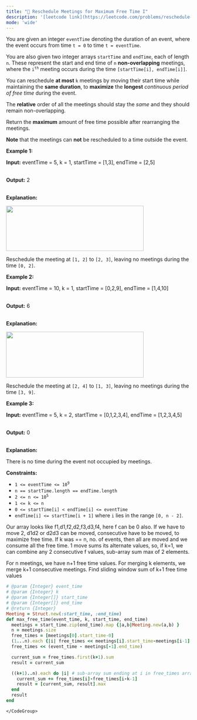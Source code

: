 ```yaml
---
title: "🧀 Reschedule Meetings for Maximum Free Time I"
description: '[leetcode link](https://leetcode.com/problems/reschedule-meetings-for-maximum-free-time-i/description/)'
mode: 'wide'
---
```

<Tabs>
  <Tab title="Question" icon="circle-question" iconType="regular">
    <Card>
      <p>You are given an integer <code>eventTime</code> denoting the duration of an event, where the event occurs from time <code>t = 0</code> to time <code>t = eventTime</code>.</p>  <p>You are also given two integer arrays <code>startTime</code> and <code>endTime</code>, each of length <code>n</code>. These represent the start and end time of <code>n</code> <strong>non-overlapping</strong> meetings, where the <code>i<sup>th</sup></code> meeting occurs during the time <code>[startTime[i], endTime[i]]</code>.</p>  <p>You can reschedule <strong>at most</strong> <code>k</code> meetings by moving their start time while maintaining the <strong>same duration</strong>, to <strong>maximize</strong> the <strong>longest</strong> <em>continuous period of free time</em> during the event.</p>  <p>The <strong>relative</strong> order of all the meetings should stay the<em> same</em> and they should remain non-overlapping.</p>  <p>Return the <strong>maximum</strong> amount of free time possible after rearranging the meetings.</p>  <p><strong>Note</strong> that the meetings can <strong>not</strong> be rescheduled to a time outside the event.</p>   <p><strong class="example">Example 1:</strong></p>  <div class="example-block"> <p><strong>Input:</strong> <span class="example-io">eventTime = 5, k = 1, startTime = [1,3], endTime = [2,5]</span></p>  <p><br/> <strong>Output:</strong> <span class="example-io">2</span></p>  <p><br/> <strong>Explanation:</strong></p>  <p><img alt="" src="https://assets.leetcode.com/uploads/2024/12/21/example0_rescheduled.png" style="width: 375px; height: 123px;" /></p>  <p>Reschedule the meeting at <code>[1, 2]</code> to <code>[2, 3]</code>, leaving no meetings during the time <code>[0, 2]</code>.</p> </div>  <p><strong class="example">Example 2:</strong></p>  <div class="example-block"> <p><strong>Input:</strong> <span class="example-io">eventTime = 10, k = 1, startTime = [0,2,9], endTime = [1,4,10]</span></p>  <p><br/> <strong>Output:</strong> <span class="example-io">6</span></p>  <p><br/> <strong>Explanation:</strong></p>  <p><img alt="" src="https://assets.leetcode.com/uploads/2024/12/21/example1_rescheduled.png" style="width: 375px; height: 125px;" /></p>  <p>Reschedule the meeting at <code>[2, 4]</code> to <code>[1, 3]</code>, leaving no meetings during the time <code>[3, 9]</code>.</p> </div>  <p><strong class="example">Example 3:</strong></p>  <div class="example-block"> <p><strong>Input:</strong> <span class="example-io">eventTime = 5, k = 2, startTime = [0,1,2,3,4], endTime = [1,2,3,4,5]</span></p>  <p><br/> <strong>Output:</strong> <span class="example-io">0</span></p>  <p><br/> <strong>Explanation:</strong></p>  <p>There is no time during the event not occupied by meetings.</p> </div>   <p><strong>Constraints:</strong></p>  <ul>  <li><code>1 &lt;= eventTime &lt;= 10<sup>9</sup></code></li>  <li><code>n == startTime.length == endTime.length</code></li>  <li><code>2 &lt;= n &lt;= 10<sup>5</sup></code></li>  <li><code>1 &lt;= k &lt;= n</code></li>  <li><code>0 &lt;= startTime[i] &lt; endTime[i] &lt;= eventTime</code></li>  <li><code>endTime[i] &lt;= startTime[i + 1]</code> where <code>i</code> lies in the range <code>[0, n - 2]</code>.</li> </ul> 
    </Card>
  </Tab>
  <Tab title="Solution" icon="lightbulb" iconType="regular" >
    <Card>
      Our array looks like f1,d1,f2,d2,f3,d3,f4, here f can be 0 also. 
If we have to move 2, d1d2 or d2d3 can be moved, consecutive have to be moved, to maximize free time. If k was == n, no. of events, then all are moved and we consume all the free time. 
1 move sums its alternate values, so, if k=1, we can combine any 2 consecutive f values, sub-array sum max of 2 elements.

For n meetings, we have n+1 free time values. For merging k elements, we merge k+1 consecutive meetings. Find sliding window sum of k+1 free time values
</Card>
  <Expandable title="code">
    <CodeGroup dropdown>
```ruby title="Reschedule Meetings for Maximum Free Time I" lines
# @param {Integer} event_time
# @param {Integer} k
# @param {Integer[]} start_time
# @param {Integer[]} end_time
# @return {Integer}
Meeting = Struct.new(:start_time, :end_time)
def max_free_time(event_time, k, start_time, end_time)
  meetings = start_time.zip(end_time).map {|a,b|Meeting.new(a,b) }
  n = meetings.size
  free_times = [meetings[0].start_time-0]
  (1...n).each {|i| free_times << meetings[i].start_time-meetings[i-1].end_time }
  free_times << (event_time - meetings[-1].end_time)

  current_sum = free_times.first(k+1).sum
  result = current_sum

  ((k+1)..n).each do |i| # sub-array sum ending at i in free_times array
    current_sum += free_times[i]-free_times[i-k-1]
    result = [current_sum, result].max
  end
  result
end
```
    </CodeGroup>
  </Expandable>
  </Tab>
</Tabs>